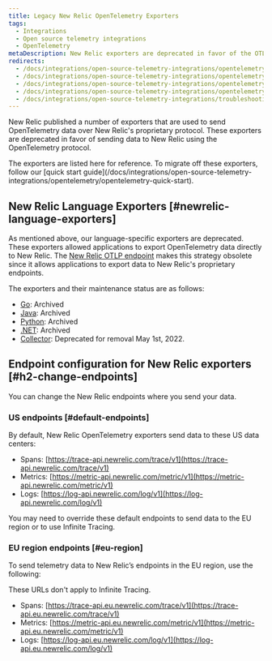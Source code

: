 ```yaml
---
title: Legacy New Relic OpenTelemetry Exporters
tags:
  - Integrations
  - Open source telemetry integrations
  - OpenTelemetry
metaDescription: New Relic exporters are deprecated in favor of the OTLP endpoint.
redirects:
  - /docs/integrations/open-source-telemetry-integrations/opentelemetry/opentelemetry-legacy-new-relic-exporters
  - /docs/integrations/open-source-telemetry-integrations/opentelemetry/opentelemetry-endpoint-configuration
  - /docs/integrations/open-source-telemetry-integrations/opentelemetry/opentelemetry-advanced-configuration
  - /docs/integrations/open-source-telemetry-integrations/opentelemetry/opentelemetry-endpoints/
  - /docs/integrations/open-source-telemetry-integrations/troubleshooting/troubleshoot-opentelemetry-exporter/
---
```


New Relic published a number of exporters that are used to send OpenTelemetry data over New Relic's proprietary protocol. These exporters are deprecated in favor of sending data to New Relic using the OpenTelemetry protocol.

<Callout variant="important">
The exporters are listed here for reference. To migrate off these exporters, follow our [quick start guide](/docs/integrations/open-source-telemetry-integrations/opentelemetry/opentelemetry-quick-start).
</Callout>

## New Relic Language Exporters [#newrelic-language-exporters]

As mentioned above, our language-specific exporters are deprecated. These exporters allowed applications to export OpenTelemetry data directly to New Relic. The [New Relic OTLP endpoint](#native-otlp) makes this strategy obsolete since it allows applications to export data to New Relic's proprietary endpoints.

The exporters and their maintenance status are as follows:

- [Go](https://github.com/newrelic/opentelemetry-exporter-go): Archived
- [Java](https://github.com/newrelic/opentelemetry-exporter-java): Archived
- [Python](https://github.com/newrelic/opentelemetry-exporter-python): Archived
- [.NET](https://github.com/newrelic/newrelic-telemetry-sdk-dotnet/tree/main/src/NewRelic.OpenTelemetry): Archived
- [Collector](https://github.com/open-telemetry/opentelemetry-collector-contrib/tree/main/exporter/newrelicexporter): Deprecated for removal May 1st, 2022.

## Endpoint configuration for New Relic exporters [#h2-change-endpoints]

You can change the New Relic endpoints where you send your data.

### US endpoints [#default-endpoints]

By default, New Relic OpenTelemetry exporters send data to these US data centers:

* Spans: [https://trace-api.newrelic.com/trace/v1](https://trace-api.newrelic.com/trace/v1)
* Metrics: [https://metric-api.newrelic.com/metric/v1](https://metric-api.newrelic.com/metric/v1)
* Logs: [https://log-api.newrelic.com/log/v1](https://log-api.newrelic.com/log/v1)

You may need to override these default endpoints to send data to the EU region or to use Infinite Tracing.

### EU region endpoints [#eu-region]

To send telemetry data to New Relic’s endpoints in the EU region, use the following:

<Callout variant="tip">
  These URLs don't apply to Infinite Tracing.
</Callout>

* Spans: [https://trace-api.eu.newrelic.com/trace/v1](https://trace-api.eu.newrelic.com/trace/v1)
* Metrics: [https://metric-api.eu.newrelic.com/metric/v1](https://metric-api.eu.newrelic.com/metric/v1)
* Logs: [https://log-api.eu.newrelic.com/log/v1](https://log-api.eu.newrelic.com/log/v1)
